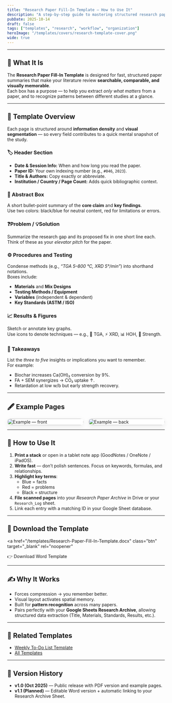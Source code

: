 ```yaml
---
title: "Research Paper Fill-In Template — How to Use It"
description: "A step-by-step guide to mastering structured research paper notes using the LifeLoggerz Fill-In Template."
pubDate: 2025-10-14
draft: false
tags: ["templates", "research", "workflow", "organization"]
heroImage: "/templates/covers/research-template-cover.png"
wide: true
---
```



<SectionHero
  src="/templates/covers/research-template-cover.png"
  alt="Research Paper Fill-In Template cover"
/>

---

## 🧠 What It Is

The **Research Paper Fill-In Template** is designed for fast, structured paper summaries that make your literature review **searchable, comparable, and visually memorable**.  
Each box has a purpose — to help you extract *only what matters* from a paper, and to recognize patterns between different studies at a glance.

---

## 🧩 Template Overview

Each page is structured around **information density** and **visual segmentation** — so every field contributes to a quick mental snapshot of the study.

### 🏷 Header Section
- **Date & Session Info:** When and how long you read the paper.  
- **Paper ID:** Your own indexing number (e.g., `#046`, `2023`).
- **Title & Authors:** Copy exactly or abbreviate.
- **Institution / Country / Page Count:** Adds quick bibliographic context.

### 📜 Abstract Box
A short bullet-point summary of the **core claim** and **key findings**.  
Use two colors: black/blue for neutral content, red for limitations or errors.

### ❓Problem / 💡Solution
Summarize the research gap and its proposed fix in one short line each.  
Think of these as your *elevator pitch* for the paper.

### ⚙️ Procedures and Testing
Condense methods (e.g., *“TGA 5–800 °C, XRD 5°/min”*) into shorthand notations.  
Boxes include:
- **Materials** and **Mix Designs**
- **Testing Methods / Equipment**
- **Variables** (independent & dependent)
- **Key Standards (ASTM / ISO)**

### 📈 Results & Figures
Sketch or annotate key graphs.  
Use icons to denote techniques — e.g., 🧪 TGA, ⚡ XRD, 📊 HOH, 🧱 Strength.

### 🧩 Takeaways
List the *three to five* insights or implications you want to remember.  
For example:
- Biochar increases Ca(OH)₂ conversion by 9%.  
- FA + SEM synergizes → CO₂ uptake ↑.  
- Retardation at low w/b but early strength recovery.  

---

## 🖋 Example Pages

<div class="example-grid">
  <img src="/templates/examples/rpfo-ex-1.png" alt="Example — front" loading="lazy" />
  <img src="/templates/examples/rpfo-ex-2.png" alt="Example — back" loading="lazy" />
</div>

<style>
  .example-grid {
    display: grid;
    grid-template-columns: 1fr;
    gap: 1rem;
    justify-items: center;
  }
  .example-grid img {
    width: 100%;
    max-width: 520px;          /* keeps them tidy on huge screens */
    height: auto;
    border-radius: 12px;
    box-shadow: 0 4px 16px rgba(0,0,0,.08);
    background: #fff;
  }
  @media (min-width: 900px) {
    .example-grid { grid-template-columns: 1fr 1fr; }
  }
</style>

---

## 🧭 How to Use It

1. **Print a stack** or open in a tablet note app (GoodNotes / OneNote / iPadOS).  
2. **Write fast** — don’t polish sentences. Focus on keywords, formulas, and relationships.  
3. **Highlight key terms**:  
   - Blue = facts  
   - Red = problems  
   - Black = structure  
4. **File scanned pages** into your *Research Paper Archive* in Drive or your `Research_Log` sheet.  
5. Link each entry with a matching ID in your Google Sheet database.

---

## 💾 Download the Template

<a
  href="/templates/Research-Paper-Fill-In-Template.docx"
  class="btn"
  target="_blank"
  rel="noopener"
>
  👉 Download Word Template
</a>

---

## ✍️ Why It Works

- Forces compression → you remember better.  
- Visual layout activates spatial memory.  
- Built for **pattern recognition** across many papers.  
- Pairs perfectly with your **Google Sheets Research Archive**, allowing structured data extraction (Title, Materials, Standards, Results, etc.).

---

## 🧱 Related Templates
- [Weekly To-Do List Template](/templates/Original-To-Do-List-Template.docx)  
- [All Templates](/templates/)

---

## 🔧 Version History
- **v1.0 (Oct 2025)** — Public release with PDF version and example pages.  
- **v1.1 (Planned)** — Editable Word version + automatic linking to your Research Archive Sheet.
